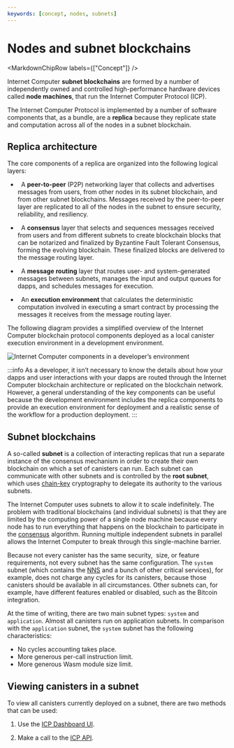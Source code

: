 ```yaml
---
keywords: [concept, nodes, subnets]
---
```



# Nodes and subnet blockchains

<MarkdownChipRow labels={["Concept"]} />



Internet Computer **subnet blockchains** are formed by a number of independently owned and controlled high-performance hardware devices called **node machines**, that run the Internet Computer Protocol (ICP).

The Internet Computer Protocol is implemented by a number of software components that, as a bundle, are a **replica** because they replicate state and computation across all of the nodes in a subnet blockchain.

## Replica architecture

The core components of a replica are organized into the following logical layers:

-   A **peer-to-peer** (P2P) networking layer that collects and advertises messages from users, from other nodes in its subnet blockchain, and from other subnet blockchains. Messages received by the peer-to-peer layer are replicated to all of the nodes in the subnet to ensure security, reliability, and resiliency.

-   A **consensus** layer that selects and sequences messages received from users and from different subnets to create blockchain blocks that can be notarized and finalized by Byzantine Fault Tolerant Consensus, forming the evolving blockchain. These finalized blocks are delivered to the message routing layer.

-   A **message routing** layer that routes user- and system-generated messages between subnets, manages the input and output queues for dapps, and schedules messages for execution.

-   An **execution environment** that calculates the deterministic computation involved in executing a smart contract by processing the messages it receives from the message routing layer.

The following diagram provides a simplified overview of the Internet Computer blockchain protocol components deployed as a local canister execution environment in a development environment.

![Internet Computer components in a developer’s environment](_attachments/SDK-protocol-local-overview.svg)

:::info
As a developer, it isn’t necessary to know the details about how your dapps and user interactions with your dapps are routed through the Internet Computer blockchain architecture or replicated on the blockchain network. However, a general understanding of the key components can be useful because the development environment includes the replica components to provide an execution environment for deployment and a realistic sense of the workflow for a production deployment.
:::

## Subnet blockchains

A so-called **subnet** is a collection of interacting replicas that run a separate instance of the consensus mechanism in order to create their own blockchain on which a set of canisters can run. Each subnet can communicate with other subnets and is controlled by the **root subnet**, which uses [chain-key](/docs/current/references/glossary#chain-key) cryptography to delegate its authority to the various subnets.

The Internet Computer uses subnets to allow it to scale indefinitely. The problem with traditional blockchains (and individual subnets) is that they are limited by the computing power of a single node machine because every node has to run everything that happens on the blockchain to participate in the [consensus](/docs/current/references/glossary#consensus) algorithm. Running multiple independent subnets in parallel allows the Internet Computer to break through this single-machine barrier.

Because not every canister has the same security,  size, or feature requirements, not every subnet has the same configuration. The `system` subnet (which contains the [NNS](/docs/current/references/glossary#network-nervous-system-nns) and a bunch of other critical services), for example, does not charge any cycles for its canisters, because those canisters should be available in all circumstances. Other subnets can, for example, have different features enabled or disabled, such as the Bitcoin integration.

At the time of writing, there are two main subnet types: `system` and `application`. Almost all canisters run on application subnets. In comparison with the `application` subnet, the `system` subnet has the following characteristics:
- No cycles accounting takes place.
- More generous per-call instruction limit.
- More generous Wasm module size limit.

## Viewing canisters in a subnet

To view all <GlossaryTooltip>canisters</GlossaryTooltip> currently deployed on a subnet, there are two methods that can be used:

1. Use the [ICP Dashboard UI](https://dashboard.internetcomputer.org/canisters?s=25&subnet=tdb26-jop6k-aogll-7ltgs-eruif-6kk7m-qpktf-gdiqx-mxtrf-vb5e6-eqe).

2. Make a call to the [ICP API](https://ic-api.internetcomputer.org/api/v3/swagger).